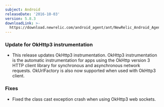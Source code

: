 ```yaml
---
subject: Android
releaseDate: '2016-10-03'
version: 5.8.3
downloadLink: >-
  https://download.newrelic.com/android_agent/ant/NewRelic_Android_Agent_5.8.3.zip
---
```


### Update for OkHttp3 instrumentation

* This release updates OkHttp3 instrumentation. OkHttp3 instrumentation is the automatic instrumentation for apps using the OkHttp version 3 HTTP client library for synchronous and asynchronous network requests. OkUrlFactory is also now supported when used with OkHttp3 client.

### Fixes

* Fixed the class cast exception crash when using OkHttp3 web sockets.
